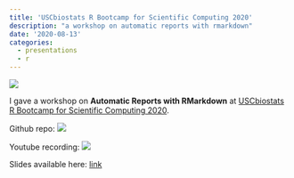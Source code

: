 ```yaml
---
title: 'USCbiostats R Bootcamp for Scientific Computing 2020'
description: "a workshop on automatic reports with rmarkdown"
date: '2020-08-13'
categories:
  - presentations
  - r
---
```


![](https://raw.githubusercontent.com/USCbiostats/rbootcamp/master/fig/hex-stickers.png)



I gave a workshop on **Automatic Reports with RMarkdown** at [USCbiostats R Bootcamp for Scientific Computing 2020](https://github.com/USCbiostats/rbootcamp).    

Github repo: [<img src="../../imgs/github.svg" style="min-width:5%;max-width:30px;" alt=" " />](https://github.com/USCbiostats/rbootcamp/tree/master/day3)    

Youtube recording: [<img src="../../imgs/youtube.svg" style="min-width:5%;max-width:30px;" alt=" " />](https://www.youtube.com/watch?v=-dtI1LD4b-0)   

Slides available here: [link](https://xukeren.github.io/usc-rbootcamp-day3-talk/day3_slides_20200813/slides#1)